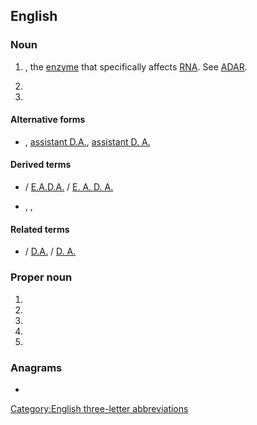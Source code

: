 {{also|ada|Ada|ADA|āda|ādā|aða|-ada|A.D.A.|A. D. A.}}
==English==

===Noun===
{{en-noun}}

# {{initialism of|[[adenosine]] [[deaminase]]|nodot=1|lang=en}}, the [[enzyme]] that specifically affects [[RNA]]. See [[ADAR]].
# {{initialism of|[[assistant]] [[district attorney]]|lang=en}}
# {{acronym of|lang=en|[[anti-doping]] [[agency]]}}

====Alternative forms====
* {{sense|assistant district attorney}} {{l|en|assistant DA}}, [[assistant D.A.]], [[assistant D. A.]]

====Derived terms====
* {{sense|assistant district attorney}} {{l|en|EADA}} / [[E.A.D.A.]] / [[E. A. D. A.]] {{gloss|[[executive assistant district attorney]]}}
* {{sense|anti-doping agency}} {{l|en|WADA}}, {{l|en|USADA}}, {{l|en|RUSADA}}

====Related terms====
* {{sense|[[assistant district attorney]]}} {{l|en|DA}} / [[D.A.]] / [[D. A.]] {{gloss|[[district attorney]]}}

===Proper noun===
{{en-proper noun}}

# {{initialism of|[[w:American Dental Association|American Dental Association]]|lang=en}}
# {{initialism of|[[w:Americans for Democratic Action|Americans for Democratic Action]]|lang=en}}
# {{initialism of|[[w:Americans with Disabilities Act|Americans with Disabilities Act]]|lang=en}}
# {{initialism of|[[w:American Diabetes Association|American Diabetes Association]]|lang=en}}
# {{initialism of|[[w:Air Defense Artillery Branch (United States Army)|Air Defense Artillery]]|lang=en}}

===Anagrams===
* {{anagrams|en|AAD|aad}}

[[Category:English three-letter abbreviations]]